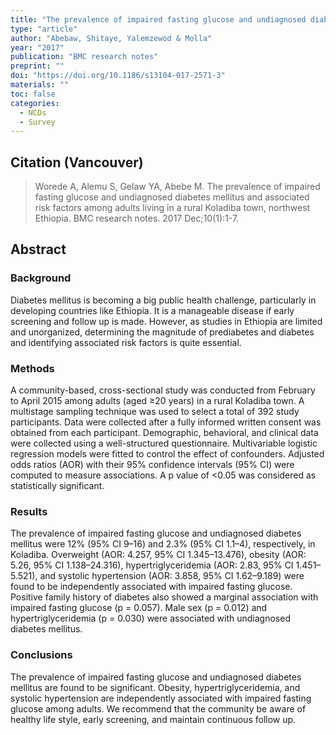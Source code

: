 ```yaml
---
title: "The prevalence of impaired fasting glucose and undiagnosed diabetes mellitus and associated risk factors among adults living in a rural Koladiba town, northwest Ethiopia."
type: "article"
author: "Abebaw, Shitaye, Yalemzewod & Molla"
year: "2017"
publication: "BMC research notes"
preprint: ""
doi: "https://doi.org/10.1186/s13104-017-2571-3"
materials: ""
toc: false
categories:
  - NCDs
  - Survey
---
```


## Citation (Vancouver)

> Worede A, Alemu S, Gelaw YA, Abebe M. The prevalence of impaired fasting glucose and undiagnosed diabetes mellitus and associated risk factors among adults living in a rural Koladiba town, northwest Ethiopia. BMC research notes. 2017 Dec;10(1):1-7.

## Abstract

### Background

Diabetes mellitus is becoming a big public health challenge, particularly in developing countries like Ethiopia. It is a manageable disease if early screening and follow up is made. However, as studies in Ethiopia are limited and unorganized, determining the magnitude of prediabetes and diabetes and identifying associated risk factors is quite essential.

### Methods

A community-based, cross-sectional study was conducted from February to April 2015 among adults (aged ≥20 years) in a rural Koladiba town. A multistage sampling technique was used to select a total of 392 study participants. Data were collected after a fully informed written consent was obtained from each participant. Demographic, behavioral, and clinical data were collected using a well-structured questionnaire. Multivariable logistic regression models were fitted to control the effect of confounders. Adjusted odds ratios (AOR) with their 95% confidence intervals (95% CI) were computed to measure associations. A p value of \<0.05 was considered as statistically significant.

### Results

The prevalence of impaired fasting glucose and undiagnosed diabetes mellitus were 12% (95% CI 9--16) and 2.3% (95% CI 1.1--4), respectively, in Koladiba. Overweight (AOR: 4.257, 95% CI 1.345--13.476), obesity (AOR: 5.26, 95% CI 1.138--24.316), hypertriglyceridemia (AOR: 2.83, 95% CI 1.451--5.521), and systolic hypertension (AOR: 3.858, 95% CI 1.62--9.189) were found to be independently associated with impaired fasting glucose. Positive family history of diabetes also showed a marginal association with impaired fasting glucose (p = 0.057). Male sex (p = 0.012) and hypertriglyceridemia (p = 0.030) were associated with undiagnosed diabetes mellitus.

### Conclusions

The prevalence of impaired fasting glucose and undiagnosed diabetes mellitus are found to be significant. Obesity, hypertriglyceridemia, and systolic hypertension are independently associated with impaired fasting glucose among adults. We recommend that the community be aware of healthy life style, early screening, and maintain continuous follow up.
